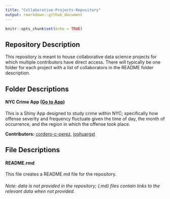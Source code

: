 ```yaml
---
title: "Collaborative-Projects-Repository"
output: rmarkdown::github_document
---
```


```r
knitr::opts_chunk$set(echo = TRUE)
```

## Repository Description

This repository is meant to house collaborative data science projects for which multiple contributors have direct access. There will typically be one folder for each project with a list of collaborators in the README folder description.  


## Folder Descriptions

#### NYC Crime App ([Go to App](https://cordero-c-perez.shinyapps.io/NYC_Crime_App))
This is a Shiny App designed to study crime within NYC; specifically how offense severity and frequency fluctuate given the time of day, the month of occurrence, and the region in which the offense took place.

**Contributors:**  [cordero-c-perez](https://github.com/cordero-c-perez),  [joshuargst](https://github.com/joshuargst)


## File Descriptions

#### README.rmd
This file creates a README.md file for the repository.

###### Note: data is not provided in the repository; (.md) files contain links to the relevant data when not provided.
